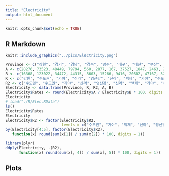 ```yaml
---
title: "Electricity"
output: html_document
---
```


```r
knitr::opts_chunk$set(echo = TRUE)
```

## R Markdown


```r
knitr::include_graphics("../pics/Electricity.png")
```

```r
Province <- c("강원", "경기", "경남", "경북", "광주", "대구", "대전", "부산", "서울", "세종", "울산", "인천", "전남", "전북", "제주", "충남", "충북")
A <- c(28276, 73523, 48449, 79794, 560, 2877, 167, 37527, 1847, 2463, 28994, 60032, 55681, 12241, 3957, 123797, 1604)
B <- c(16368, 123022, 34472, 44315, 8603, 15266, 9416, 20802, 47167, 3226, 34139, 24281, 32385, 22281, 5374, 52645, 26732)
R <- c("강원", "수도권", "가야", "신라", "영산강", "신라", "백제", "가야", "수도권", "백제", "가야", "수도권", "영산강", "전북", "제주", "백제", "백제")
R2 <- c("수도권", "수도권", "가야", "신라", "영산강", "신라", "백제", "가야", "수도권", "백제", "가야", "수도권", "영산강", "백제", "영산강", "백제", "백제")
Electricity <- data.frame(Province, R, R2, A, B)
Electricity$Rates <- round(Electricity$A / Electricity$B * 100, digits = 1)
Electricity
# load("./R/Elec.RData")
ls()
Electricity$Rates
Electricity
Electricity$R2 <- factor(Electricity$R2, 
                         levels = c("수도권", "가야", "백제", "신라", "영산강"))
by(Electricity[4:5], factor(Electricity$R2), 
   function(x) round(sum(x[1]) / sum(x[2]) * 100, digits = 1))
```

```r
library(plyr)
ddply(Electricity, .(R2), 
      function(x) round(sum(x[, 4]) / sum(x[, 5]) * 100, digits = 1))
```

## Plots

